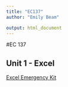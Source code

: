 ```yaml
---
title: "EC137"
author: "Emily Beam"

output: html_document
---
```


#EC 137 



## Unit 1  - Excel 

[Excel Emergency Kit](excel-emergency.html)
